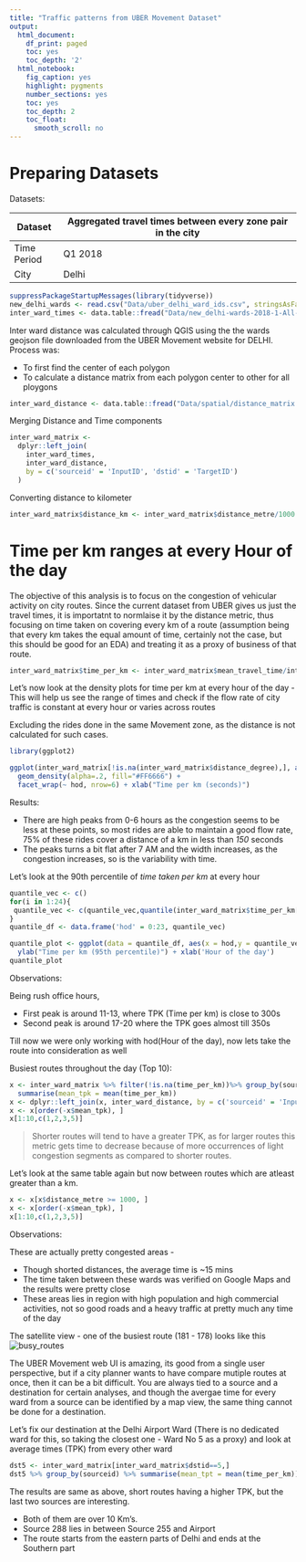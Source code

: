 ```yaml
---
title: "Traffic patterns from UBER Movement Dataset"
output:
  html_document:
    df_print: paged
    toc: yes
    toc_depth: '2'
  html_notebook:
    fig_caption: yes
    highlight: pygments
    number_sections: yes
    toc: yes
    toc_depth: 2
    toc_float:
      smooth_scroll: no
---
```


# Preparing Datasets

Datasets:

|     Dataset        |        Aggregated travel times between every zone pair in the city                                                     |
|-------------|-------------------------------------------------------------|
| Time Period | Q1 2018                                                     |
| City        | Delhi                                                       |

```r
suppressPackageStartupMessages(library(tidyverse))
new_delhi_wards <- read.csv("Data/uber_delhi_ward_ids.csv", stringsAsFactors = FALSE)
inter_ward_times <- data.table::fread("Data/new_delhi-wards-2018-1-All-HourlyAggregate.csv", stringsAsFactors = F)
```

Inter ward distance was calculated through QGIS using the the wards geojson file downloaded from the UBER Movement website for DELHI. Process was:

- To first find the center of each polygon
- To calculate a distance matrix from each polygon center to other for all ploygons

```r
inter_ward_distance <- data.table::fread("Data/spatial/distance_matrix.csv", stringsAsFactors = F, data.table = FALSE)
```

Merging Distance and Time components

```r
inter_ward_matrix <-
  dplyr::left_join(
    inter_ward_times,
    inter_ward_distance,
    by = c('sourceid' = 'InputID', 'dstid' = 'TargetID')
  )
```

Converting distance to kilometer
```r
inter_ward_matrix$distance_km <- inter_ward_matrix$distance_metre/1000
```

# Time per km ranges at every Hour of the day

The objective of this analysis is to focus on the congestion of vehicular activity on
city routes. Since the current dataset from UBER gives us just the travel times, it is importatnt to normlaise it by the distance metric, thus focusing on time taken on covering every km of a route (assumption being that every km takes the equal amount of time, certainly not the case, but this should be good for an EDA) and treating it as a proxy of business of that route. 

```r
inter_ward_matrix$time_per_km <- inter_ward_matrix$mean_travel_time/inter_ward_matrix$distance_km
```

Let's now look at the density plots for time per km at every hour of the day - This will help us see the range of times and check if the flow rate of city traffic is constant at every hour or varies across routes

Excluding the rides done in the same Movement zone, as the distance is not calculated for such cases. 
```r
library(ggplot2)

ggplot(inter_ward_matrix[!is.na(inter_ward_matrix$distance_degree),], aes(x = time_per_km)) +
  geom_density(alpha=.2, fill="#FF6666") +
  facet_wrap(~ hod, nrow=6) + xlab("Time per km (seconds)")
```

Results:

- There are high peaks from 0-6 hours as the congestion seems to be less at these points, so most rides are able to maintain a good flow rate, 75% of these rides cover a distance of a km in less than *150* seconds
- The peaks turns a bit flat after 7 AM and the width increases, as the congestion increases, so is the variability with time.

Let's look at the 90th percentile of *time taken per km* at every hour
```r
quantile_vec <- c()
for(i in 1:24){
 quantile_vec <- c(quantile_vec,quantile(inter_ward_matrix$time_per_km[inter_ward_matrix$hod==(i-1) & !is.na(inter_ward_matrix$distance_degree)], 0.9))
}
quantile_df <- data.frame('hod' = 0:23, quantile_vec)
```

```r
quantile_plot <- ggplot(data = quantile_df, aes(x = hod,y = quantile_vec)) + geom_bar(stat = 'identity') +
  ylab("Time per km (95th percentile)") + xlab('Hour of the day')
quantile_plot
```

Observations:

Being rush office hours, 

- First peak is around 11-13, where TPK (Time per km) is close to 300s
- Second peak is around 17-20 where the TPK goes almost till 350s

Till now we were only working with hod(Hour of the day), now lets take the route into consideration as well

Busiest routes throughout the day (Top 10): 

```r
x <- inter_ward_matrix %>% filter(!is.na(time_per_km))%>% group_by(sourceid, dstid) %>%
  summarise(mean_tpk = mean(time_per_km))
x <- dplyr::left_join(x, inter_ward_distance, by = c('sourceid' = 'InputID', 'dstid' = 'TargetID'))
x <- x[order(-x$mean_tpk), ]
x[1:10,c(1,2,3,5)]
```

> Shorter routes will tend to have a greater TPK, as for larger routes this metric gets time to decrease because of more occurrences of light congestion segments as compared to shorter routes. 

Let's look at the same table again but now between routes which are atleast greater than a km. 
```r
x <- x[x$distance_metre >= 1000, ]
x <- x[order(-x$mean_tpk), ]
x[1:10,c(1,2,3,5)]
```

Observations: 

These are actually pretty congested areas - 

- Though shorted distances, the average time is ~15 mins
- The time taken between these wards was verified on Google Maps and the results were pretty close
- These areas lies in region with high population and high commercial activities, not so good roads and a heavy traffic at pretty much any time of the day

The satellite view - one of the busiest route (181 - 178) looks like this
![busy_routes](../images/busy_routes.png)


The UBER Movement web UI is amazing, its good from a single user perspective, but if a city planner wants to have compare mutiple routes at once, then it can be a bit difficult. You are always tied to a source and a destination for certain analyses, and though the avergae time for every ward from a source can be identified by a map view, the same thing cannot be done for a destination. 

Let's fix our destination at the Delhi Airport Ward (There is no dedicated ward for this, so taking the closest one - Ward No 5 as a proxy) and look at average times (TPK) from every other ward
```r
dst5 <- inter_ward_matrix[inter_ward_matrix$dstid==5,]
dst5 %>% group_by(sourceid) %>% summarise(mean_tpt = mean(time_per_km)) %>% top_n(5, mean_tpt) %>%   data.frame()
```

The results are same as above, short routes having a higher TPK, but the last two sources are interesting. 

- Both of them are over 10 Km's. 
- Source 288 lies in between Source 255 and Airport
- The route starts from the eastern parts of Delhi and ends at the Southern part
